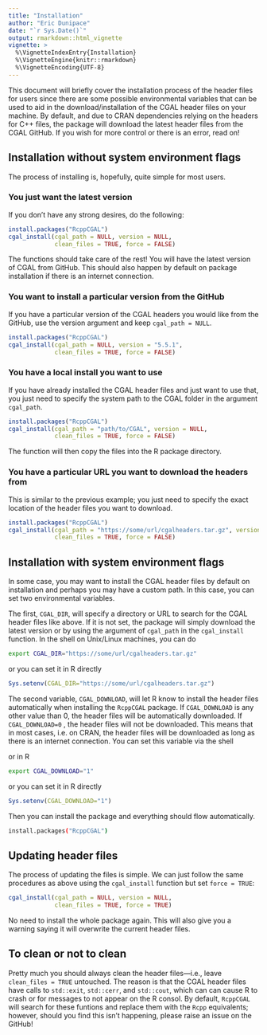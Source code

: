 ```yaml
---
title: "Installation"
author: "Eric Dunipace"
date: "`r Sys.Date()`"
output: rmarkdown::html_vignette
vignette: >
  %\VignetteIndexEntry{Installation}
  %\VignetteEngine{knitr::rmarkdown}
  %\VignetteEncoding{UTF-8}
---
```


This document will briefly cover the installation process of the header files for users since there are some possible environmental variables that can be used to aid in the download/installation of the CGAL header files on your machine. By default, and due to CRAN dependencies relying on the headers for C++ files, the package will download the latest header files from the CGAL GitHub. If you wish for more control or there is an error, read on!

## Installation without system environment flags
The process of installing is, hopefully, quite simple for most users. 

### You just want the latest version
If you don't have any strong desires, do the following:
``` r
install.packages("RcppCGAL")
cgal_install(cgal_path = NULL, version = NULL,
             clean_files = TRUE, force = FALSE)

```
The functions should take care of the rest! You will have the latest version of CGAL from GitHub. This should also happen by default on package installation if there is an internet connection.

### You want to install a particular version from the GitHub
If you have a particular version of the CGAL headers you would like from the GitHub, use the version argument and keep `cgal_path = NULL`.

``` r
install.packages("RcppCGAL")
cgal_install(cgal_path = NULL, version = "5.5.1",
             clean_files = TRUE, force = FALSE)

```

### You have a local install you want to use
If you have already installed the CGAL header files and just want to use that, you just need to specify the system path to the CGAL folder in the argument `cgal_path`.
``` r
install.packages("RcppCGAL")
cgal_install(cgal_path = "path/to/CGAL", version = NULL,
             clean_files = TRUE, force = FALSE)

```
The function will then copy the files into the R package directory.

### You have a particular URL you want to download the headers from
This is similar to the previous example; you just need to specify the exact location of the header files you want to download.

``` r
install.packages("RcppCGAL")
cgal_install(cgal_path = "https://some/url/cgalheaders.tar.gz", version = NULL,
             clean_files = TRUE, force = FALSE)

```


## Installation with system environment flags
In some case, you may want to install the CGAL header files by default on installation and perhaps you may have a custom path. In this case, you can set two environmental variables.

The first, `CGAL_DIR`, will specify a directory or URL to search for the CGAL header files like above. If it is not set, the package will simply download the latest version or by using the argument of `cgal_path` in the `cgal_install` function. In the shell on Unix/Linux machines, you can do
```bash
export CGAL_DIR="https://some/url/cgalheaders.tar.gz"
```
or you can set it in R directly
```r
Sys.setenv(CGAL_DIR="https://some/url/cgalheaders.tar.gz")
```

The second variable, `CGAL_DOWNLOAD`, will let R know to install the header files automatically when installing the `RcppCGAL` package. If `CGAL_DOWNLOAD` is any other value than 0, the header files will be automatically downloaded. If `CGAL_DOWNLOAD=0` , the header files will not be downloaded. This means that in most cases, i.e. on CRAN, the header files will be downloaded as long as there is an internet connection. You can set this variable via the shell

or in R
```bash
export CGAL_DOWNLOAD="1"
```
or you can set it in R directly
```r
Sys.setenv(CGAL_DOWNLOAD="1")
```

Then you can install the package and everything should flow automatically.
```bash
install.packages("RcppCGAL")
```

## Updating header files
The process of updating the files is simple. We can just follow the same procedures as above using the `cgal_install` function but set `force = TRUE`:
``` r
cgal_install(cgal_path = NULL, version = NULL,
             clean_files = TRUE, force = TRUE)

```
No need to install the whole package again. This will also give you a warning saying it will overwrite the current header files.

## To clean or not to clean
Pretty much you should always clean the header files---i.e., leave `clean_files = TRUE` untouched. The reason is that the CGAL header files have calls to `std::exit`, `std::cerr`, and `std::cout`, which can can cause R to crash or for messages to not appear on the R consol. By default, `RcppCGAL` will search for these funtions and replace them with the `Rcpp` equivalents; however, should you find this isn't happening, please raise an issue on the GitHub!

